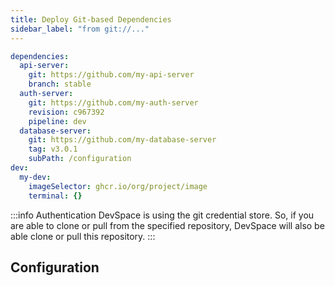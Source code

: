 ```yaml
---
title: Deploy Git-based Dependencies
sidebar_label: "from git://..."
---
```




```yaml
dependencies:
  api-server:
    git: https://github.com/my-api-server
    branch: stable
  auth-server:
    git: https://github.com/my-auth-server
    revision: c967392
    pipeline: dev
  database-server:
    git: https://github.com/my-database-server
    tag: v3.0.1
    subPath: /configuration
dev:
  my-dev:
    imageSelector: ghcr.io/org/project/image
    terminal: {}
```

:::info Authentication
DevSpace is using the git credential store. So, if you are able to clone or pull from the specified repository, DevSpace will also be able clone or pull this repository.
:::


## Configuration

<ConfigPartialDependencyGit/>
<ConfigPartialDependencyExecution/>
